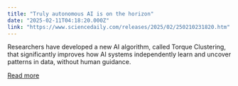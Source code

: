 ```yaml
---
title: "Truly autonomous AI is on the horizon"
date: "2025-02-11T04:18:20.000Z"
link: "https://www.sciencedaily.com/releases/2025/02/250210231820.htm"
---
```


Researchers have developed a new AI algorithm, called Torque Clustering, that significantly improves how AI systems independently learn and uncover patterns in data, without human guidance.

[Read more](https://www.sciencedaily.com/releases/2025/02/250210231820.htm)
